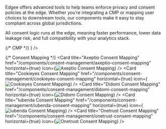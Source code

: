 Edgee offers advanced tools to help teams enforce privacy and consent policies at the edge.
Whether you’re integrating a CMP or mapping user choices to downstream tools, our components make it easy to stay compliant across global jurisdictions.

All consent logic runs at the edge, meaning faster performance, lower data leakage risk, and full compatibility with your analytics stack.

<CardGroup cols={2}>
  {/* CMP */}
  <Card title="Simple CMP" href="/components/consent-management/simple-cmp" horizontal={true} icon={<img src="/images/logos/simple-cmp.svg" alt="Simple CMP" />} />

  {/* Consent Mapping */}
  <Card title="Axeptio Consent Mapping" href="/components/consent-management/axeptio-consent-mapping" horizontal={true} icon={<img src="/images/logos/axeptio.svg" alt="Axeptio Consent Mapping" />} />
  <Card title="Cookieyes Consent Mapping" href="/components/consent-management/cookieyes-consent-mapping" horizontal={true} icon={<img src="/images/logos/cookieyes.svg" alt="Cookieyes Consent Mapping" />} />
  <Card title="Didomi Consent Mapping" href="/components/consent-management/didomi-consent-mapping" horizontal={true} icon={<img src="/images/logos/didomi.svg" alt="Didomi Consent Mapping" />} />
  <Card title="Iubenda Consent Mapping" href="/components/consent-management/iubenda-consent-mapping" horizontal={true} icon={<img src="/images/logos/iubenda.svg" alt="iubenda Consent Mapping" />} />
  <Card title="Onetrust Consent Mapping" href="/components/consent-management/onetrust-consent-mapping" horizontal={true} icon={<img src="/images/logos/onetrust.svg" alt="Onetrust Consent Mapping" />} />

</CardGroup>